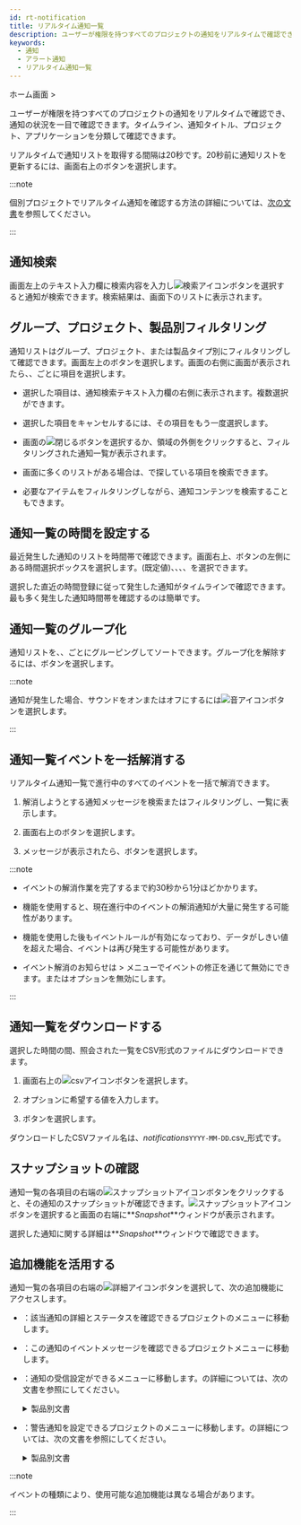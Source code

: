 ```yaml
---
id: rt-notification
title: リアルタイム通知一覧
description: ユーザーが権限を持つすべてのプロジェクトの通知をリアルタイムで確認でき、通知状況を一目で確認できます。
keywords:
  - 通知
  - アラート通知
  - リアルタイム通知一覧
---
```


ホーム画面 &gt; <Cmdname sid="side_integratedRealtimeAlert" className="uitext" />

ユーザーが権限を持つすべてのプロジェクトの通知をリアルタイムで確認でき、通知の状況を一目で確認できます。タイムライン、通知タイトル、プロジェクト、アプリケーションを分類して確認できます。

<ImgLang img='rt-notification.png' desc='リアルタイム通知一覧' />

リアルタイムで通知リストを取得する間隔は20秒です。20秒前に通知リストを更新するには、画面右上の<Cmdname sid="refresh" className="uitext" />ボタンを選択します。

:::note

個別プロジェクトでリアルタイム通知を確認する方法の詳細については、[次の文書](../java/real-time-notification)を参照してください。

:::

## 通知検索

画面左上のテキスト入力欄に検索内容を入力し![検索アイコン](/img/ico-search.svg)ボタンを選択すると通知が検索できます。検索結果は、画面下のリストに表示されます。

## グループ、プロジェクト、製品別フィルタリング

通知リストはグループ、プロジェクト、または製品タイプ別にフィルタリングして確認できます。画面左上の<Cmdname sid="project" className="uitext" />ボタンを選択します。画面の右側に<Cmdname sid="project" className="uitext" />画面が表示されたら<Cmdname sid="group" className="uitext" />、<Cmdname sid="project" className="uitext" />、<Cmdname sid="productType" className="uitext" />ごとに項目を選択します。

<ImgLang img='rt-notification-filter.png' desc='通知フィルタリング' />

- 選択した項目は、通知検索テキスト入力欄の右側に表示されます。複数選択ができます。

- 選択した項目をキャンセルするには、その項目をもう一度選択します。

- <Cmdname sid="project" className="uitext" />画面の![閉じる](/img/ico-close.svg)ボタンを選択するか、<Cmdname sid="project" className="uitext" />領域の外側をクリックすると、フィルタリングされた通知一覧が表示されます。

- <Cmdname sid="project" className="uitext" />画面に多くのリストがある場合は、<Cmdname sid="search" className="uitext" />で探している項目を検索できます。

- 必要なアイテムをフィルタリングしながら、通知コンテンツを検索することもできます。

## 通知一覧の時間を設定する

最近発生した通知のリストを時間帯で確認できます。画面右上、<Cmdname sid="refresh" className="uitext" />ボタンの左側にある時間選択ボックスを選択します。<Cmdname sid="select_1_hour" className="uitext" />(既定値)、<Cmdname sid="select_3_hour" className="uitext" />、<Cmdname sid="select_6_hour" className="uitext" />、<Cmdname sid="select_12_hour" className="uitext" />、<Cmdname sid="select_1_day" className="uitext" />を選択できます。

選択した直近の時間登録に従って発生した通知がタイムラインで確認できます。最も多く発生した通知時間帯を確認するのは簡単です。

## 通知一覧のグループ化

<ImgLang img='rt-notification-grouping.png' desc='通知のグループ化' />

通知リストを<Cmdname sid="title" className="uitext" />、<Cmdname sid="project" className="uitext" />、<Cmdname sid="application" className="uitext" />ごとにグルーピングしてソートできます。グループ化を解除するには、<Cmdname sid="timeline" className="uitext" />ボタンを選択します。

:::note

通知が発生した場合、サウンドをオンまたはオフにするには![音アイコン](/img/ico-noti-sound.svg)ボタンを選択します。

:::

## 通知一覧イベントを一括解消する

リアルタイム通知一覧で進行中のすべてのイベントを一括で解消できます。

1. 解消しようとする通知メッセージを検索またはフィルタリングし、一覧に表示します。 

2. 画面右上の<Cmdname sid="add_ack_to_project" className="uitext" />ボタンを選択します。

3. メッセージが表示されたら、<Cmdname sid="DSC08323" className="uitext" />ボタンを選択します。

:::note

- イベントの解消作業を完了するまで約30秒から1分ほどかかります。

- <Cmdname sid="add_ack_to_project" className="uitext" />機能を使用すると、現在進行中のイベントの解消通知が大量に発生する可能性があります。

- <Cmdname sid="add_ack_to_project" className="uitext" />機能を使用した後もイベントルールが有効になっており、データがしきい値を超えた場合、イベントは再び発生する可能性があります。

- イベント解消のお知らせは<Cmdname sid="side_event" className="uitext" /> &gt; <Cmdname sid="side_eventSetting" className="uitext" />メニューでイベントの修正を通じて無効にできます。<Cmdname sid="CNT08320" className="uitext" />または<Cmdname sid="CNT08326" className="uitext" />オプションを無効にします。

:::

## 通知一覧をダウンロードする

選択した時間の間、照会された一覧をCSV形式のファイルにダウンロードできます。

1. 画面右上の![csvアイコン](/img/ic-csv-download-ms.svg)ボタンを選択します。

   <ImgLang img="rt-notification-download-csv.png" desc="CSV" />

2. <Cmdname sid="maximum_csv_lines" className="uitext" />オプションに希望する値を入力します。

3. <Cmdname sid="download" className="uitext" />ボタンを選択します。

ダウンロードしたCSVファイル名は、_notifications_`YYYY-MM-DD`.csv_形式です。

## スナップショットの確認

<ImgLang img='rt-notification-snapshot.png' desc='スナップショット' />

通知一覧の各項目の右端の![スナップショットアイコン](/img/ico-detail.svg)ボタンをクリックすると、その通知のスナップショットが確認できます。![スナップショットアイコン](/img/ico-detail.svg)ボタンを選択すると画面の右端に**_Snapshot_**ウィンドウが表示されます。

選択した通知に関する詳細は**_Snapshot_**ウィンドウで確認できます。

## 追加機能を活用する

通知一覧の各項目の右端の![詳細アイコン](/img/ico-more.svg)ボタンを選択して、次の追加機能にアクセスします。

- <Cmdname sid="detail" className="uitext" />：該当通知の詳細とステータスを確認できるプロジェクトのメニューに移動します。

- <Cmdname sid="event_history" className="uitext" />：この通知のイベントメッセージを確認できるプロジェクト<Cmdname sid="side_eventHistory" className="uitext" />メニューに移動します。

- <Cmdname sid="receive_settings" className="uitext" />：通知の受信設定ができる<Cmdname sid="side_eventNoti" className="uitext" />メニューに移動します。<Cmdname sid="side_eventNoti" className="uitext" />の詳細については、次の文書を参照にしてください。

  <details>
  <summary>製品別文書</summary>

  - アプリケーションモニタリング > [通知設定](../java/set-receive-event)
  - サーバーモニタリング > [通知設定](../server/set-receive-event)
  - データベースモニタリング > [通知設定](../mysql/set-receive-event)
  - Kubernetesモニタリング > [通知設定](../kubernetes/set-receive-event)
  - Amazon ECS > [通知設定](../amazon-ecs/set-receive-event)
  - Amazon CloudWatch > [通知設定](../amazon-cloudwatch/set-receive-event)
  - Azure Monitor > [通知設定](../azure/set-receive-event)
  - Naver Cloud Monitoring > [通知設定](../ncloud/set-receive-event)
  - Oracle Cloud Monitor > [通知設定](../oracle-cloud/set-receive-event)

  </details>

- <Cmdname sid="sms_alert_rules" className="uitext" />：警告通知を設定できるプロジェクトの<Cmdname sid="side_eventSetting" className="uitext" />メニューに移動します。<Cmdname sid="side_eventSetting" className="uitext" />の詳細については、次の文書を参照にしてください。

  <details>
  <summary>製品別文書</summary>

  - [アプリケーションアラート通知](../java/apm-set-notice)
  - [サーバーアラート通知](../server/set-notice)
  - [データベースアラート通知](../mysql/set-notice)
  - [コンテナアラート通知](../kubernetes/set-notice)
  - [ログ通知の設定](../log/set-notice)
  - Amazon ECS > [メトリクスアラート](../amazon-ecs/metric-warning-notice)
  - Amazon CloudWatch > [メトリクスアラート](../amazon-cloudwatch/metric-warning-notice)
  - Azure Monitor > [メトリクスアラート](../azure/metric-warning-notice)
  - Naver Cloud Monitoring > [メトリクスアラート](../ncloud/metric-warning-notice)
  - Oracle Cloud Monitor > [メトリクスアラート](../oracle-cloud/metric-warning-notice)

  </details>

:::note

イベントの種類により、使用可能な追加機能は異なる場合があります。

:::
